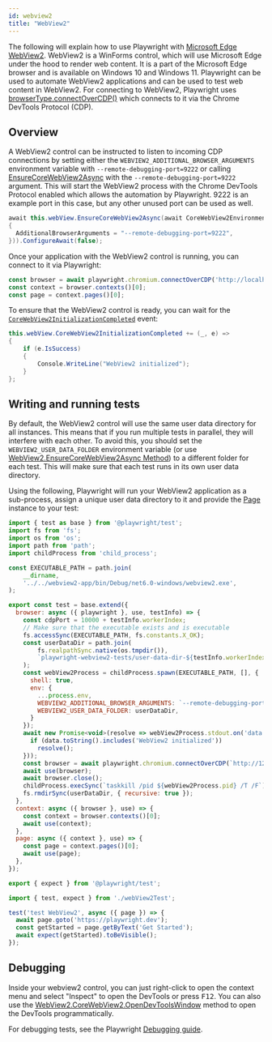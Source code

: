 ```yaml
---
id: webview2
title: "WebView2"
---
```


The following will explain how to use Playwright with [Microsoft Edge WebView2](https://docs.microsoft.com/en-us/microsoft-edge/webview2/). WebView2 is a WinForms control, which will use Microsoft Edge under the hood to render web content. It is a part of the Microsoft Edge browser and is available on Windows 10 and Windows 11. Playwright can be used to automate WebView2 applications and can be used to test web content in WebView2. For connecting to WebView2, Playwright uses [browserType.connectOverCDP()](/api/class-browsertype.mdx#browser-type-connect-over-cdp) which connects to it via the Chrome DevTools Protocol (CDP).

## Overview

A WebView2 control can be instructed to listen to incoming CDP connections by setting either the `WEBVIEW2_ADDITIONAL_BROWSER_ARGUMENTS` environment variable with `--remote-debugging-port=9222` or calling [EnsureCoreWebView2Async](https://docs.microsoft.com/en-us/dotnet/api/microsoft.web.webview2.wpf.webview2.ensurecorewebview2async?view=webview2-dotnet-1.0.1343.22) with the `--remote-debugging-port=9222` argument. This will start the WebView2 process with the Chrome DevTools Protocol enabled which allows the automation by Playwright. 9222 is an example port in this case, but any other unused port can be used as well.

```csharp
await this.webView.EnsureCoreWebView2Async(await CoreWebView2Environment.CreateAsync(null, null, new CoreWebView2EnvironmentOptions()
{
  AdditionalBrowserArguments = "--remote-debugging-port=9222",
})).ConfigureAwait(false);
```

Once your application with the WebView2 control is running, you can connect to it via Playwright:

```js
const browser = await playwright.chromium.connectOverCDP('http://localhost:9222');
const context = browser.contexts()[0];
const page = context.pages()[0];
```

To ensure that the WebView2 control is ready, you can wait for the [`CoreWebView2InitializationCompleted`](https://learn.microsoft.com/en-us/dotnet/api/microsoft.web.webview2.wpf.webview2.corewebview2initializationcompleted?view=webview2-dotnet-1.0.1343.22) event:

```csharp
this.webView.CoreWebView2InitializationCompleted += (_, e) =>
{
    if (e.IsSuccess)
    {
        Console.WriteLine("WebView2 initialized");
    }
};
```

## Writing and running tests

By default, the WebView2 control will use the same user data directory for all instances. This means that if you run multiple tests in parallel, they will interfere with each other. To avoid this, you should set the `WEBVIEW2_USER_DATA_FOLDER` environment variable (or use [WebView2.EnsureCoreWebView2Async Method](https://docs.microsoft.com/en-us/dotnet/api/microsoft.web.webview2.wpf.webview2.ensurecorewebview2async?view=webview2-dotnet-1.0.1343.22)) to a different folder for each test. This will make sure that each test runs in its own user data directory.

Using the following, Playwright will run your WebView2 application as a sub-process, assign a unique user data directory to it and provide the [Page] instance to your test:

<!-- source code is available here to verify that the examples are working https://github.com/mxschmitt/playwright-webview2-demo -->

```js title="webView2Test.ts"
import { test as base } from '@playwright/test';
import fs from 'fs';
import os from 'os';
import path from 'path';
import childProcess from 'child_process';

const EXECUTABLE_PATH = path.join(
    __dirname,
    '../../webview2-app/bin/Debug/net6.0-windows/webview2.exe',
);

export const test = base.extend({
  browser: async ({ playwright }, use, testInfo) => {
    const cdpPort = 10000 + testInfo.workerIndex;
    // Make sure that the executable exists and is executable
    fs.accessSync(EXECUTABLE_PATH, fs.constants.X_OK);
    const userDataDir = path.join(
        fs.realpathSync.native(os.tmpdir()),
        `playwright-webview2-tests/user-data-dir-${testInfo.workerIndex}`,
    );
    const webView2Process = childProcess.spawn(EXECUTABLE_PATH, [], {
      shell: true,
      env: {
        ...process.env,
        WEBVIEW2_ADDITIONAL_BROWSER_ARGUMENTS: `--remote-debugging-port=${cdpPort}`,
        WEBVIEW2_USER_DATA_FOLDER: userDataDir,
      }
    });
    await new Promise<void>(resolve => webView2Process.stdout.on('data', data => {
      if (data.toString().includes('WebView2 initialized'))
        resolve();
    }));
    const browser = await playwright.chromium.connectOverCDP(`http://127.0.0.1:${cdpPort}`);
    await use(browser);
    await browser.close();
    childProcess.execSync(`taskkill /pid ${webView2Process.pid} /T /F`);
    fs.rmdirSync(userDataDir, { recursive: true });
  },
  context: async ({ browser }, use) => {
    const context = browser.contexts()[0];
    await use(context);
  },
  page: async ({ context }, use) => {
    const page = context.pages()[0];
    await use(page);
  },
});

export { expect } from '@playwright/test';
```

```js title="example.spec.ts"
import { test, expect } from './webView2Test';

test('test WebView2', async ({ page }) => {
  await page.goto('https://playwright.dev');
  const getStarted = page.getByText('Get Started');
  await expect(getStarted).toBeVisible();
});
```

## Debugging

Inside your webview2 control, you can just right-click to open the context menu and select "Inspect" to open the DevTools or press <kbd>F12</kbd>. You can also use the [WebView2.CoreWebView2.OpenDevToolsWindow](https://learn.microsoft.com/en-us/dotnet/api/microsoft.web.webview2.core.corewebview2.opendevtoolswindow?view=webview2-dotnet-1.0.1462.37) method to open the DevTools programmatically.

For debugging tests, see the Playwright [Debugging guide](./debug).


[Accessibility]: /api/class-accessibility.mdx "Accessibility"
[Android]: /api/class-android.mdx "Android"
[AndroidDevice]: /api/class-androiddevice.mdx "AndroidDevice"
[AndroidInput]: /api/class-androidinput.mdx "AndroidInput"
[AndroidSocket]: /api/class-androidsocket.mdx "AndroidSocket"
[AndroidWebView]: /api/class-androidwebview.mdx "AndroidWebView"
[APIRequest]: /api/class-apirequest.mdx "APIRequest"
[APIRequestContext]: /api/class-apirequestcontext.mdx "APIRequestContext"
[APIResponse]: /api/class-apiresponse.mdx "APIResponse"
[APIResponseAssertions]: /api/class-apiresponseassertions.mdx "APIResponseAssertions"
[Browser]: /api/class-browser.mdx "Browser"
[BrowserContext]: /api/class-browsercontext.mdx "BrowserContext"
[BrowserServer]: /api/class-browserserver.mdx "BrowserServer"
[BrowserType]: /api/class-browsertype.mdx "BrowserType"
[CDPSession]: /api/class-cdpsession.mdx "CDPSession"
[ConsoleMessage]: /api/class-consolemessage.mdx "ConsoleMessage"
[Coverage]: /api/class-coverage.mdx "Coverage"
[Dialog]: /api/class-dialog.mdx "Dialog"
[Download]: /api/class-download.mdx "Download"
[Electron]: /api/class-electron.mdx "Electron"
[ElectronApplication]: /api/class-electronapplication.mdx "ElectronApplication"
[ElementHandle]: /api/class-elementhandle.mdx "ElementHandle"
[FileChooser]: /api/class-filechooser.mdx "FileChooser"
[Frame]: /api/class-frame.mdx "Frame"
[FrameLocator]: /api/class-framelocator.mdx "FrameLocator"
[GenericAssertions]: /api/class-genericassertions.mdx "GenericAssertions"
[JSHandle]: /api/class-jshandle.mdx "JSHandle"
[Keyboard]: /api/class-keyboard.mdx "Keyboard"
[Locator]: /api/class-locator.mdx "Locator"
[LocatorAssertions]: /api/class-locatorassertions.mdx "LocatorAssertions"
[Logger]: /api/class-logger.mdx "Logger"
[Mouse]: /api/class-mouse.mdx "Mouse"
[Page]: /api/class-page.mdx "Page"
[PageAssertions]: /api/class-pageassertions.mdx "PageAssertions"
[PageError]: /api/class-pageerror.mdx "PageError"
[Playwright]: /api/class-playwright.mdx "Playwright"
[PlaywrightAssertions]: /api/class-playwrightassertions.mdx "PlaywrightAssertions"
[Request]: /api/class-request.mdx "Request"
[Response]: /api/class-response.mdx "Response"
[Route]: /api/class-route.mdx "Route"
[Selectors]: /api/class-selectors.mdx "Selectors"
[SnapshotAssertions]: /api/class-snapshotassertions.mdx "SnapshotAssertions"
[TimeoutError]: /api/class-timeouterror.mdx "TimeoutError"
[Touchscreen]: /api/class-touchscreen.mdx "Touchscreen"
[Tracing]: /api/class-tracing.mdx "Tracing"
[Video]: /api/class-video.mdx "Video"
[WebSocket]: /api/class-websocket.mdx "WebSocket"
[Worker]: /api/class-worker.mdx "Worker"
[Fixtures]: /api/class-fixtures.mdx "Fixtures"
[Test]: /api/class-test.mdx "Test"
[TestConfig]: /api/class-testconfig.mdx "TestConfig"
[TestInfo]: /api/class-testinfo.mdx "TestInfo"
[TestInfoError]: /api/class-testinfoerror.mdx "TestInfoError"
[TestOptions]: /api/class-testoptions.mdx "TestOptions"
[TestProject]: /api/class-testproject.mdx "TestProject"
[WorkerInfo]: /api/class-workerinfo.mdx "WorkerInfo"
[Location]: /api/class-location.mdx "Location"
[Reporter]: /api/class-reporter.mdx "Reporter"
[Suite]: /api/class-suite.mdx "Suite"
[TestCase]: /api/class-testcase.mdx "TestCase"
[TestError]: /api/class-testerror.mdx "TestError"
[TestResult]: /api/class-testresult.mdx "TestResult"
[TestStep]: /api/class-teststep.mdx "TestStep"
[Element]: https://developer.mozilla.org/en-US/docs/Web/API/element "Element"
[EvaluationArgument]: /evaluating.mdx#evaluation-argument "EvaluationArgument"
[Promise]: https://developer.mozilla.org/en-US/docs/Web/JavaScript/Reference/Global_Objects/Promise "Promise"
[iterator]: https://developer.mozilla.org/en-US/docs/Web/JavaScript/Reference/Iteration_protocols "Iterator"
[origin]: https://developer.mozilla.org/en-US/docs/Glossary/Origin "Origin"
[selector]: https://developer.mozilla.org/en-US/docs/Web/CSS/CSS_Selectors "selector"
[Serializable]: https://developer.mozilla.org/en-US/docs/Web/JavaScript/Reference/Global_Objects/JSON/stringify#Description "Serializable"
[UIEvent.detail]: https://developer.mozilla.org/en-US/docs/Web/API/UIEvent/detail "UIEvent.detail"
[UnixTime]: https://en.wikipedia.org/wiki/Unix_time "Unix Time"
[xpath]: https://developer.mozilla.org/en-US/docs/Web/XPath "xpath"

[Array]: https://developer.mozilla.org/en-US/docs/Web/JavaScript/Reference/Global_Objects/Array "Array"
[boolean]: https://developer.mozilla.org/en-US/docs/Web/JavaScript/Data_structures#Boolean_type "Boolean"
[Buffer]: https://nodejs.org/api/buffer.html#buffer_class_buffer "Buffer"
[ChildProcess]: https://nodejs.org/api/child_process.html "ChildProcess"
[Error]: https://nodejs.org/api/errors.html#errors_class_error "Error"
[EventEmitter]: https://nodejs.org/api/events.html#events_class_eventemitter "EventEmitter"
[function]: https://developer.mozilla.org/en-US/docs/Web/JavaScript/Reference/Global_Objects/Function "Function"
[Map]: https://developer.mozilla.org/en-US/docs/Web/JavaScript/Reference/Global_Objects/Map "Map"
[null]: https://developer.mozilla.org/en-US/docs/Web/JavaScript/Reference/Global_Objects/null "null"
[number]: https://developer.mozilla.org/en-US/docs/Web/JavaScript/Data_structures#Number_type "Number"
[Object]: https://developer.mozilla.org/en-US/docs/Web/JavaScript/Reference/Global_Objects/Object "Object"
[Promise]: https://developer.mozilla.org/en-US/docs/Web/JavaScript/Reference/Global_Objects/Promise "Promise"
[Readable]: https://nodejs.org/api/stream.html#stream_class_stream_readable "Readable"
[ReadStream]: https://nodejs.org/api/fs.html#class-fsreadstream "ReadStream"
[RegExp]: https://developer.mozilla.org/en-US/docs/Web/JavaScript/Reference/Global_Objects/RegExp "RegExp"
[string]: https://developer.mozilla.org/en-US/docs/Web/JavaScript/Data_structures#String_type "string"
[void]: https://developer.mozilla.org/en-US/docs/Web/JavaScript/Reference/Global_Objects/undefined "void"
[URL]: https://nodejs.org/api/url.html "URL"

[all available image tags]: https://mcr.microsoft.com/en-us/product/playwright/about "all available image tags"
[Microsoft Artifact Registry]: https://mcr.microsoft.com/en-us/product/playwright/about "Microsoft Artifact Registry"
[Dockerfile.jammy]: https://github.com/microsoft/playwright/blob/main/utils/docker/Dockerfile.jammy "Dockerfile.jammy"
